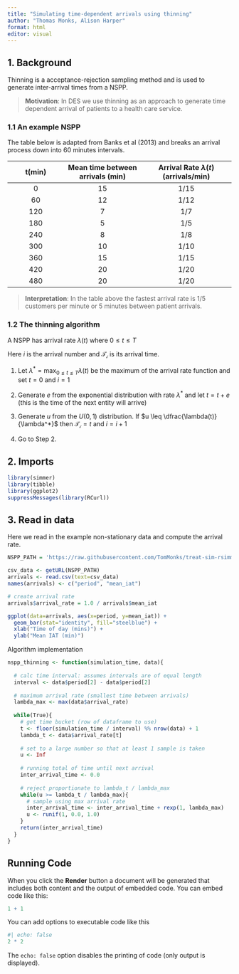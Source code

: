 ```yaml
---
title: "Simulating time-dependent arrivals using thinning"
author: "Thomas Monks, Alison Harper"
format: html
editor: visual
---
```


## 1. Background

Thinning is a acceptance-rejection sampling method and is used to generate inter-arrival times from a NSPP.

> **Motivation**: In DES we use thinning as an approach to generate time dependent arrival of patients to a health care service.

### 1.1 An example NSPP

The table below is adapted from Banks et al (2013) and breaks an arrival process down into 60 minutes intervals.

| t(min) | Mean time between arrivals (min) | Arrival Rate $\lambda(t)$ (arrivals/min) |
|:----------------:|:-----------------------:|:---------------------------:|
|   0    |                15                |                   1/15                   |
|   60   |                12                |                   1/12                   |
|  120   |                7                 |                   1/7                    |
|  180   |                5                 |                   1/5                    |
|  240   |                8                 |                   1/8                    |
|  300   |                10                |                   1/10                   |
|  360   |                15                |                   1/15                   |
|  420   |                20                |                   1/20                   |
|  480   |                20                |                   1/20                   |

> **Interpretation**: In the table above the fastest arrival rate is 1/5 customers per minute or 5 minutes between patient arrivals.

### **1.2 The thinning algorithm**

A NSPP has arrival rate $\lambda(t)$ where $0 \leq t \leq T$

Here $i$ is the arrival number and $\mathcal{T_i}$ is its arrival time.

1.  Let $\lambda^* = \max_{0 \leq t \leq T}\lambda(t)$ be the maximum of the arrival rate function and set $t = 0$ and $i=1$

2.  Generate $e$ from the exponential distribution with rate $\lambda^*$ and let $t = t + e$ (this is the time of the next entity will arrive)

3.  Generate $u$ from the $U(0,1)$ distribution. If $u \leq \dfrac{\lambda(t)}{\lambda^*}$ then $\mathcal{T_i} =t$ and $i = i + 1$

4.  Go to Step 2.

## 2. Imports

```r
library(simmer)
library(tibble)
library(ggplot2)
suppressMessages(library(RCurl))
```

## 3. Read in data

Here we read in the example non-stationary data and compute the arrival rate.

```r
NSPP_PATH = 'https://raw.githubusercontent.com/TomMonks/treat-sim-rsimmer/main/data/nspp_example1.csv'

csv_data <- getURL(NSPP_PATH)
arrivals <- read.csv(text=csv_data)
names(arrivals) <- c("period", "mean_iat")

# create arrival rate
arrivals$arrival_rate = 1.0 / arrivals$mean_iat

ggplot(data=arrivals, aes(x=period, y=mean_iat)) +
  geom_bar(stat="identity", fill="steelblue") + 
  xlab("Time of day (mins)") + 
  ylab("Mean IAT (min)")
```

Algorithm implementation

```r
nspp_thinning <- function(simulation_time, data){
  
  # calc time interval: assumes intervals are of equal length
  interval <- data$period[2] - data$period[2]
  
  # maximum arrival rate (smallest time between arrivals)
  lambda_max <- max(data$arrival_rate)
  
  while(True){
    # get time bucket (row of dataframe to use)
    t <- floor(simulation_time / interval) %% nrow(data) + 1
    lambda_t <- data$arrival_rate[t]
    
    # set to a large number so that at least 1 sample is taken
    u <- Inf
    
    # running total of time until next arrival
    inter_arrival_time <- 0.0
    
    # reject proportionate to lambda_t / lambda_max
    while(u >= lambda_t / lambda_max){
      # sample using max arrival rate
      inter_arrival_time <- inter_arrival_time + rexp(1, lambda_max)
      u <- runif(1, 0.0, 1.0)
    }
    return(inter_arrival_time)
  }
}
```

## Running Code

When you click the **Render** button a document will be generated that includes both content and the output of embedded code. You can embed code like this:

```r
1 + 1
```

You can add options to executable code like this

```r
#| echo: false
2 * 2
```

The `echo: false` option disables the printing of code (only output is displayed).
